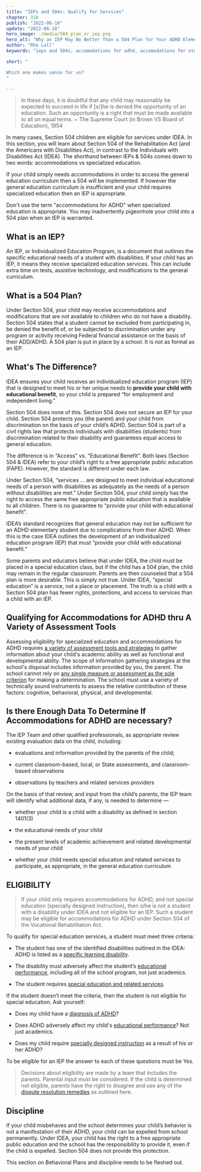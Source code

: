 ```yaml
---
title: "IEPs and 504s: Qualify for Services"
chapter: 310
publish: "2022-06-18"
update: "2022-06-18"
hero_image: ./media/504_plan_or_iep.png
hero_alt: "Why an IEP May Be Better Than a 504 Plan for Your ADHD Elementary Student"
author: "Rho Lall"
keywords: "ieps and 504s, accomodations for adhd, accomodations for students with adhd, accommodations for adhd elementary students"

short: "

Which one makes sense for us?
"

---
```

> In these days, it is doubtful that any child may reasonably be expected to succeed in life if [s/]he is denied the opportunity of an education. Such an opportunity is a right that must be made available to all on equal terms. ~ The Supreme Court (in Brown VS Board of Education), 1954



In many cases, Section 504 children are eligible for services under IDEA. In this section, you will learn about Section 504 of the Rehabilitation Act (and the Americans with Disabilities Act), in contrast to the Individuals with Disabilities Act (IDEA). The shorthand between IEPs & 504s comes down to two words: accommodations vs specialized education. 

If your child simply needs accommodations in order to access the general education curriculum then a 504 will be implemented. If however the general education curriculum is insufficient and your child requires specialized education then an IEP is appropriate.



Don't use the term "accommodations for ADHD" when specialized education is appropriate. You may inadvertently pigeonhole your child into a 504 plan when an IEP is warranted.



## What is an IEP?



An IEP, or Individualized Education Program, is a document that outlines the specific educational needs of a student with disabilities. If your child has an IEP, it means they receive specialized education services. This can include extra time on tests, assistive technology, and modifications to the general curriculum.



## What is a 504 Plan?



Under Section 504, your child may receive accommodations and modifications that are not available to children who do not have a disability. Section 504 states that a student cannot be excluded from participating in, be denied the benefit of, or be subjected to discrimination under any program or activity receiving Federal financial assistance on the basis of their ADD/ADHD. A 504 plan is put in place by a school. It is not as formal as an IEP.



## What's The Difference?



IDEA ensures your child receives an individualized education program (IEP) that is designed to meet his or her unique needs to **provide your child with educational benefit**, so your child is prepared “for employment and independent living.” 



Section 504 does none of this. Section 504 does not secure an IEP for your child. Section 504 protects you (the parent) and your child from discrimination on the basis of your child’s ADHD. Section 504 is part of a civil rights law that protects individuals with disabilities (students) from discrimination related to their disability and guarantees equal access to general education.



The difference is in “Access” vs. “Educational Benefit”. Both laws (Section 504 & IDEA) refer to your child’s right to a free appropriate public education (FAPE). However, the standard is different under each law. 



Under Section 504, “services … are designed to meet individual educational needs of a person with disabilities as adequately as the needs of a person without disabilities are met.” Under Section 504, your child simply has the right to access the same free appropriate public education that is available to all children. There is no guarantee to “provide your child with educational benefit”.



IDEA’s standard recognizes that general education may not be sufficient for an ADHD elementary student due to complications from their ADHD. When this is the case IDEA outlines the development of an individualized education program (IEP) that must “provide your child with educational benefit.”



Some parents and educators believe that under IDEA, the child must be placed in a special education class, but if the child has a 504 plan, the child may remain in the regular classroom. Parents are then counseled that a 504 plan is more desirable. This is simply not true. Under IDEA, “special education” is a service, not a place or placement. The truth is a child with a Section 504 plan has fewer rights, protections, and access to services than a child with an IEP.



## Qualifying for Accommodations for ADHD thru A Variety of Assessment Tools



Assessing eligibility for specialized education and accommodations for ADHD requires [a variety of assessment tools and strategies](https://sites.ed.gov/idea/statute-chapter-33/subchapter-ii/1414/b/2/A) to gather information about your child's academic ability as well as functional and developmental ability. The scope of information gathering strategies at the school's disposal includes information provided by you, the parent. The school cannot rely on [any single measure or assessment as the sole criterion]() for making a determination. The school must use a variety of technically sound instruments to assess the relative contribution of these factors: cognitive, behavioral, physical, and developmental.



## Is there Enough Data To Determine If Accommodations for ADHD are necessary?



The IEP Team and other qualified professionals, as appropriate review existing evaluation data on the child, including:



-  evaluations and information provided by the parents of the child;

-  current classroom-based, local, or State assessments, and classroom-based observations

-  observations by teachers and related services providers



On the basis of that review, and input from the child’s parents, the IEP team will identify what additional data, if any, is needed to determine —



-  whether your child is a child with a disability as defined in section 1401(3)

-  the educational needs of your child

-  the present levels of academic achievement and related developmental needs of your child

-  whether your child needs special education and related services to participate, as appropriate, in the general education curriculum



## ELIGIBILITY



> If your child only requires accommodations for ADHD, and not special education (specially designed instruction), then s/he is not a student with a disability under IDEA and not eligible for an IEP. Such a student may be eligible for accommodations for ADHD under Section 504 of the Vocational Rehabilitation Act.



To qualify for special education services, a student must meet three criteria: 



- The student has one of the identified disabilities outlined in the IDEA: ADHD is listed as a [specific learning disability]().

- The disability must adversely affect the student’s [educational performance](), including all of the school program, not just academics.

- The student requires [special education and related services](). 



If the student doesn’t meet the criteria, then the student is not eligible for special education. Ask yourself:

- Does my child have a [diagnosis of ADHD]()?

- Does ADHD adversely affect my child's [educational performance]()? Not just academics.

- Does my child require [specially designed instruction]() as a result of his or her ADHD?



To be eligible for an IEP the answer to each of these questions must be Yes.



> Decisions about eligibility are made by a team that includes the parents. Parental input must be considered. If the child is determined not eligible, parents have the right to disagree and use any of the [dispute resolution remedies]() as outlined here.



## Discipline



If your child misbehaves and the school determines your child’s behavior is not a manifestation of their ADHD, your child can be expelled from school permanently. Under IDEA, your child has the right to a free appropriate public education and the school has the responsibility to provide it, even if the child is expelled. Section 504 does not provide this protection.



This section on Behavioral Plans and discipline needs to be fleshed out.